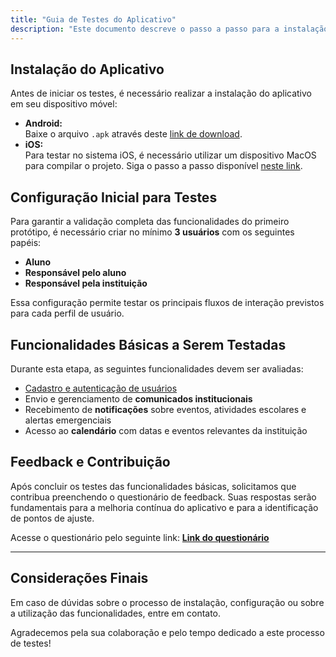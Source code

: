 ```yaml
---
title: "Guia de Testes do Aplicativo"
description: "Este documento descreve o passo a passo para a instalação, configuração e teste das funcionalidades básicas do aplicativo."
---
```


## Instalação do Aplicativo

Antes de iniciar os testes, é necessário realizar a instalação do aplicativo em seu dispositivo móvel:

- **Android:**\
  Baixe o arquivo `.apk` através deste [link de download](#).
- **iOS:**\
  Para testar no sistema iOS, é necessário utilizar um dispositivo MacOS para compilar o projeto. Siga o passo a passo disponível [neste link](https://github.com/EduSocialApp/mobile).

## Configuração Inicial para Testes

Para garantir a validação completa das funcionalidades do primeiro protótipo, é necessário criar no mínimo **3 usuários** com os seguintes papéis:

- **Aluno**
- **Responsável pelo aluno**
- **Responsável pela instituição**

Essa configuração permite testar os principais fluxos de interação previstos para cada perfil de usuário.

## Funcionalidades Básicas a Serem Testadas

Durante esta etapa, as seguintes funcionalidades devem ser avaliadas:

- [Cadastro e autenticação de usuários](https://edusocial.mintlify.app/essenciais/criando-usuario)
- Envio e gerenciamento de **comunicados institucionais**
- Recebimento de **notificações** sobre eventos, atividades escolares e alertas emergenciais
- Acesso ao **calendário** com datas e eventos relevantes da instituição

## Feedback e Contribuição

Após concluir os testes das funcionalidades básicas, solicitamos que contribua preenchendo o questionário de feedback. Suas respostas serão fundamentais para a melhoria contínua do aplicativo e para a identificação de pontos de ajuste.

Acesse o questionário pelo seguinte link: [**Link do questionário**](https://forms.gle/TtPvbZNXXj73YZGL8)

---

## Considerações Finais

Em caso de dúvidas sobre o processo de instalação, configuração ou sobre a utilização das funcionalidades, entre em contato.

Agradecemos pela sua colaboração e pelo tempo dedicado a este processo de testes\!